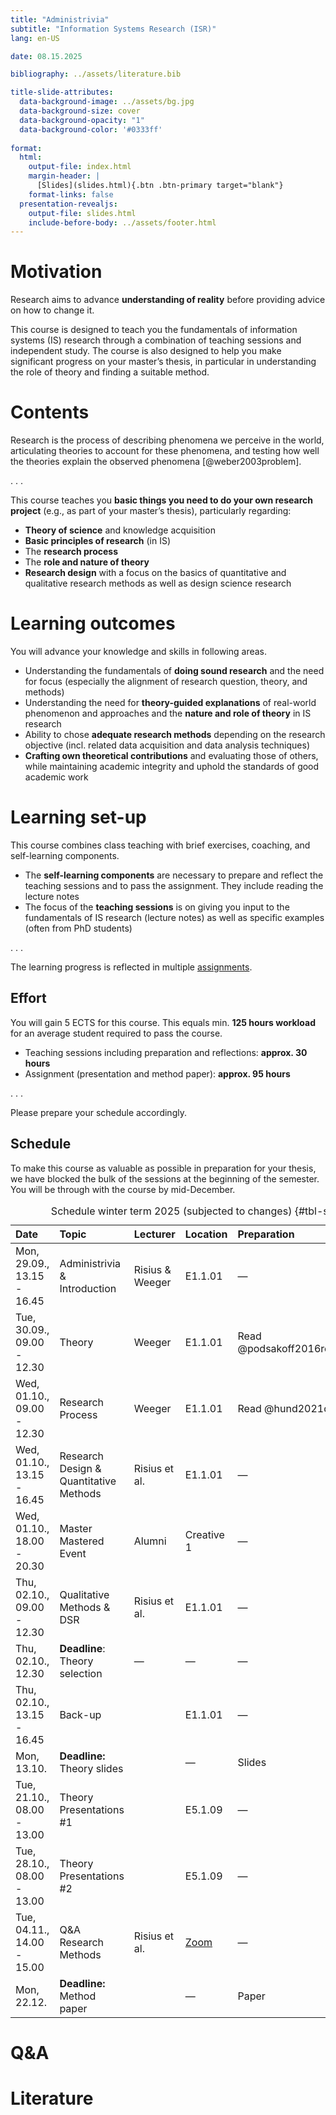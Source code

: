 ```yaml
---
title: "Administrivia"  
subtitle: "Information Systems Research (ISR)"
lang: en-US

date: 08.15.2025

bibliography: ../assets/literature.bib

title-slide-attributes:
  data-background-image: ../assets/bg.jpg
  data-background-size: cover
  data-background-opacity: "1"
  data-background-color: '#0333ff'
  
format:
  html:
    output-file: index.html
    margin-header: |
      [Slides](slides.html){.btn .btn-primary target="blank"}
    format-links: false  
  presentation-revealjs:
    output-file: slides.html 
    include-before-body: ../assets/footer.html
---
```


# Motivation {.vertical-center background-color="#0333ff"}

::: large
Research aims to advance **understanding of reality** before providing advice on how to change it.
:::

::: notes
This course is designed to teach you the fundamentals of information systems (IS) research through a combination of teaching sessions and independent study. The course is also designed to help you make significant progress on your master's thesis, in particular in understanding the role of theory and finding a suitable method.
:::

# Contents

Research is the process of describing phenomena we perceive in the world, articulating theories to account for these 
phenomena, and testing how well the theories explain the observed phenomena [@weber2003problem].

. . .

This course teaches you **basic things you need to do your own research project** (e.g., as part of your master's thesis), particularly regarding:

::: incremental
-   **Theory of science** and knowledge acquisition
-   **Basic principles of research** (in IS)
-   The **research process**
-   The **role and nature of theory**
-   **Research design** with a focus on the basics of quantitative and qualitative research methods as well as design science research
:::

# Learning outcomes

You will advance your knowledge and skills in following areas.

::: incremental
-   Understanding the fundamentals of **doing sound research** and the need for focus (especially the alignment of research question, theory, and methods)
-   Understanding the need for **theory-guided explanations** of real-world phenomenon and approaches and the **nature and role of theory** in IS research
-   Ability to chose **adequate research methods** depending on the research objective (incl. related data acquisition and data analysis techniques)
-   **Crafting own theoretical contributions** and evaluating those of others, while maintaining academic integrity and uphold the standards of good academic work
:::

# Learning set-up

This course combines class teaching with brief exercises, coaching, and self-learning components.

::: incremental
-   The **self-learning components** are necessary to prepare and reflect the teaching sessions and to pass the assignment. They include reading the lecture notes
-   The focus of the **teaching sessions** is on giving you input to the fundamentals of IS research (lecture notes) as well as specific examples (often from PhD students)
:::

. . .

The learning progress is reflected in multiple [assignments](../assignment/).

## Effort

You will gain 5 ECTS for this course. This equals min. **125 hours workload** for an average student required to pass the course.

::: incremental
-   Teaching sessions including preparation and reflections: **approx. 30 hours**
-   Assignment (presentation and method paper): **approx. 95 hours**
:::

. . .

Please prepare your schedule accordingly.

## Schedule {.scrollable .smaller}

::: notes
To make this course as valuable as possible in preparation for your thesis, we have blocked the bulk of the sessions at the beginning of the semester. You will be through with the course by mid-December.
:::

::: column-page-right

| Date                       | Topic                                  | Lecturer        | Location   | Preparation                        |
|:---------------------------|:---------------------------------------|-----------------|:-----------|:-----------------------------------|
| Mon, 29.09., 13.15 - 16.45 | Administrivia & Introduction           | Risius & Weeger | E1.1.01    | —                                  |
| Tue, 30.09., 09.00 - 12.30 | Theory                                 | Weeger          | E1.1.01    | Read @podsakoff2016recommendations |
| Wed, 01.10., 09.00 - 12.30 | Research Process                       | Weeger          | E1.1.01    | Read @hund2021digital              |
| Wed, 01.10., 13.15 - 16.45 | Research Design & Quantitative Methods | Risius et al.   | E1.1.01    | —                                  |
| Wed, 01.10., 18.00 - 20.30 | Master Mastered Event                  | Alumni          | Creative 1 | —                                  |
| Thu, 02.10., 09.00 - 12.30 | Qualitative Methods & DSR              | Risius et al.   | E1.1.01    | —                                  |
| Thu, 02.10., 12.30         | **Deadline**: Theory selection         | —               | —          | —                                  |
| Thu, 02.10., 13.15 - 16.45 | Back-up                                |                 | E1.1.01    | —                                  |
| Mon, 13.10.                | **Deadline:** Theory slides            |                 | —          | Slides                             |
| Tue, 21.10., 08.00 - 13.00 | Theory Presentations #1                |                 | E5.1.09    | —                                  |
| Tue, 28.10., 08.00 - 13.00 | Theory Presentations #2                |                 | E5.1.09    | —                                  |
| Tue, 04.11., 14.00 - 15.00 | Q&A Research Methods                   | Risius et al.   | [Zoom](https://hs-neu-ulm.zoom-x.de/j/61365725180?pwd=HrlaBtHQx9OZSzK0f0AGPMEw96APbP.1)   | —                                  |
| Mon, 22.12.                | **Deadline:** Method paper             |                 | —          | Paper                              |

: Schedule winter term 2025 (subjected to changes) {#tbl-schedule}
:::

# Q&A {.html-hidden .unlisted .headline-only background-image="../assets/bg.jpg"}

# Literature {visibility="hidden"}

::: {#refs}
:::